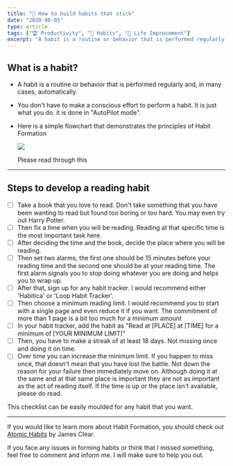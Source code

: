 ```yaml
---
title: "🍎 How to build habits that stick"
date: "2020-08-05"
type: article
tags: ["🏆 Productivity", "🍎 Habits", "🧬 Life Improvement"]
excerpt: "A habit is a routine or behavior that is performed regularly and, in many cases, automatically. You don't have"
---
```


## What is a habit?

- A habit is a routine or behavior that is performed regularly and, in many cases, automatically.
- You don't have to make a conscious effort to perform a habit. It is just what you do. it is done in "AutoPilot mode".
- Here is a simple flowchart that demonstrates the principles of Habit Formation

  <img
    src="https://firebasestorage.googleapis.com/v0/b/firescript-577a2.appspot.com/o/imgs%2Fapp%2FMrSikand%2FblxziVrdhi.png?alt=media&token=c28b4353-1800-4e0c-97dd-d1ba9e6cc670"
    className="img-fluid"
  />

  Please read through this

---

## Steps to develop a reading habit

- [ ] Take a book that you love to read. Don't take something that you have been wanting to read but found too boring or too hard. You may even try out Harry Potter.
- [ ] Then fix a time when you will be reading. Reading at that specific time is the most important task here.
- [ ] After deciding the time and the book, decide the place where you will be reading.
- [ ] Then set two alarms, the first one should be 15 minutes before your reading time and the second one should be at your reading time. The first alarm signals you to stop doing whatever you are doing and helps you to wrap up.
- [ ] After that, sign up for any habit tracker. I would recommend either 'Habitica' or 'Loop Habit Tracker'.
- [ ] Then choose a minimum reading limit. I would recommend you to start with a single page and even reduce it if you want. The commitment of more than 1 page is a bit too much for a minimum amount
- [ ] In your habit tracker, add the habit as "Read at [PLACE] at [TIME] for a minimum of [YOUR MINIMUM LIMIT]"
- [ ] Then, you have to make a streak of at least 18 days. Not missing once and doing it on time.
- [ ] Over time you can increase the minimum limit. If you happen to miss once, that doesn't mean that you have lost the battle. Not down the reason for your failure then immediately move on. Although doing it at the same and at that same place is important they are not as important as the act of reading itself. If the time is up or the place isn't available, please do read.

This checklist can be easily moulded for any habit that you want.

---

If you would like to learn more about Habit Formation, you should check out [Atomic Habits](https://www.amazon.com/Atomic-Habits-Proven-Build-Break/dp/0735211299/ref=sr_1_2?dchild=1&keywords=atomic&qid=1590737523&sr=8-2) by James Clear.

If you face any issues in forming habits or think that I missed something, feel free to comment and inform me. I will make sure to help you out.
